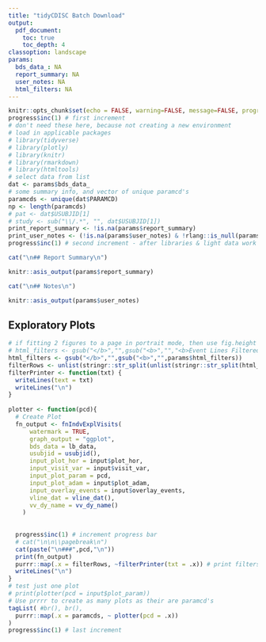 ```yaml
---
title: "tidyCDISC Batch Download"
output:
  pdf_document:
    toc: true
    toc_depth: 4
classoption: landscape
params:
  bds_data_: NA
  report_summary: NA
  user_notes: NA
  html_filters: NA
---
```


```r
knitr::opts_chunk$set(echo = FALSE, warning=FALSE, message=FALSE, progress = TRUE)
progress$inc(1) # first increment
# don't need these here, because not creating a new environment
# load in applicable packages
# library(tidyverse)
# library(plotly)
# library(knitr)
# library(rmarkdown)
# library(htmltools)
# select data from list
dat <- params$bds_data_
# some summary info, and vector of unique paramcd's
paramcds <- unique(dat$PARAMCD)
np <- length(paramcds)
# pat <- dat$USUBJID[1]
# study <- sub("\\/.*", "", dat$USUBJID[1])
print_report_summary <- !is.na(params$report_summary)
print_user_notes <- (!is.na(params$user_notes) & !rlang::is_null(params$user_notes) & params$user_notes != "")
progress$inc(1) # second increment - after libraries & light data work
```

```r
cat("\n## Report Summary\n")
```
```r
knitr::asis_output(params$report_summary)
```


```r
cat("\n## Notes\n")
```
```r
knitr::asis_output(params$user_notes)
```





## Exploratory Plots

```r
# if fitting 2 figures to a page in portrait mode, then use fig.height = 3.6, no width
# html_filters <- gsub("</b>","",gsub("<b>","","<b>Event Lines Filtered to Include:</b><br/>&nbsp;&nbsp;&nbsp;&nbsp;Milestones: Randomization"))
html_filters <- gsub("</b>","",gsub("<b>","",params$html_filters))
filterRows <- unlist(stringr::str_split(unlist(stringr::str_split(html_filters,"<br/>")),"<br>"))
filterPrinter <- function(txt) {
  writeLines(text = txt)
  writeLines("\n")
}
  
plotter <- function(pcd){
  # Create Plot
  fn_output <- fnIndvExplVisits(
      watermark = TRUE,
      graph_output = "ggplot",
      bds_data = lb_data,
      usubjid = usubjid(),
      input_plot_hor = input$plot_hor,
      input_visit_var = input$visit_var,
      input_plot_param = pcd,
      input_plot_adam = input$plot_adam,
      input_overlay_events = input$overlay_events,
      vline_dat = vline_dat(),
      vv_dy_name = vv_dy_name()
    )
  
  
  progress$inc(1) # increment progress bar
  # cat("\n\n\\pagebreak\n")
  cat(paste("\n###",pcd,"\n"))
  print(fn_output)
  purrr::map(.x = filterRows, ~filterPrinter(txt = .x)) # print filters if they exist
  writeLines("\n")
}
# test just one plot
# print(plotter(pcd = input$plot_param))
# Use prrrr to create as many plots as their are paramcd's
tagList( #br(), br(),
  purrr::map(.x = paramcds, ~ plotter(pcd = .x))
)
progress$inc(1) # last increment
```
